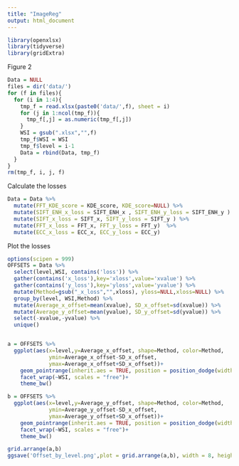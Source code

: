 ```yaml
---
title: "ImageReg"
output: html_document
---
```

```r
library(openxlsx)
library(tidyverse)
library(gridExtra)
```

Figure 2
```r
Data = NULL
files = dir('data/')
for (f in files){
  for (i in 1:4){
    tmp_f = read.xlsx(paste0('data/',f), sheet = i) 
    for (j in 1:ncol(tmp_f)){
      tmp_f[,j] = as.numeric(tmp_f[,j])
    }
    WSI = gsub(".xlsx","",f)
    tmp_f$WSI = WSI
    tmp_f$level = i-1
    Data = rbind(Data, tmp_f)
  }  
}
rm(tmp_f, i, j, f)
```
Calculate the losses
```r
Data = Data %>%
  mutate(FFT_KDE_score = KDE_score, KDE_score=NULL) %>%
  mutate(SIFT_ENH_x_loss = SIFT_ENH_x , SIFT_ENH_y_loss = SIFT_ENH_y ) %>%
  mutate(SIFT_x_loss = SIFT_x, SIFT_y_loss = SIFT_y ) %>%
  mutate(FFT_x_loss = FFT_x, FFT_y_loss = FFT_y)  %>%
  mutate(ECC_x_loss = ECC_x, ECC_y_loss = ECC_y) 
```

Plot the losses
```r
options(scipen = 999)
OFFSETS = Data %>%
  select(level,WSI, contains('loss')) %>%
  gather(contains('x_loss'),key='xloss',value='xvalue') %>%
  gather(contains('y_loss'),key='yloss',value='yvalue') %>%
  mutate(Method=gsub("_x_loss","",xloss), yloss=NULL,xloss=NULL) %>%
  group_by(level, WSI,Method) %>%
  mutate(Average_x_offset=mean(xvalue), SD_x_offset=sd(xvalue)) %>%
  mutate(Average_y_offset=mean(yvalue), SD_y_offset=sd(yvalue)) %>%
  select(-xvalue,-yvalue) %>%
  unique()


a = OFFSETS %>%
  ggplot(aes(x=level,y=Average_x_offset, shape=Method, color=Method,
             ymin=Average_x_offset-SD_x_offset,
             ymax=Average_x_offset+SD_x_offset))+
    geom_pointrange(inherit.aes = TRUE, position = position_dodge(width=0.8))+
    facet_wrap(~WSI, scales = "free")+
    theme_bw()

b = OFFSETS %>%
  ggplot(aes(x=level,y=Average_y_offset, shape=Method, color=Method,
             ymin=Average_y_offset-SD_x_offset,
             ymax=Average_y_offset+SD_x_offset))+
    geom_pointrange(inherit.aes = TRUE, position = position_dodge(width=0.8))+
    facet_wrap(~WSI, scales = "free")+
    theme_bw()

grid.arrange(a,b)
ggsave('Offset_by_level.png',plot = grid.arrange(a,b), width = 8, height = 6, units="in", dpi = 300)
```
